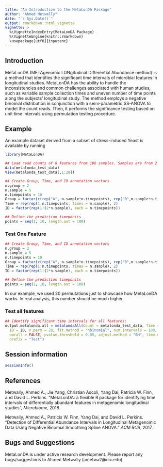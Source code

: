 ```yaml
---
title: "An Introduction to the MetaLonDA Package"
author: "Ahmed Metwally"
date: "`r Sys.Date()`"
output: rmarkdown::html_vignette
vignette: >
  %\VignetteIndexEntry{MetaLonDA Package}
  %\VignetteEngine{knitr::rmarkdown}
  \usepackage[utf8]{inputenc}
---
```



## Introduction
MetaLonDA (METAgenomic LONgitudinal Differential Abundance method) is a method that identifies the significant time intervals of microbial features in longitudinal studies. MetaLonDA has the ability to handle the inconsistencies and common challenges associated with human studies, such as variable sample collection times and uneven number of time points along the subjects’ longitudinal study. The method employs a negative binomial distribution in conjunction with a semi-parametric SS-ANOVA to model the count reads. Then, it performs the significance testing based on unit time intervals using permutation testing procedure.

 
## Example



An example dataset derived from a subset of stress-induced Yeast is available by running
```r
library(MetaLonDA)

## Load read counts of 8 features from 100 samples. Samples are from 2 groups, 5 subjects per group, and 10 time points per subject.
data(metalonda_test_data)
View(metalonda_test_data[,1:20])
```



```r
## Create Group, Time, and ID annotation vectors
n.group = 2
n.sample = 5 
n.timepoints = 10
Group = factor(c(rep("A", n.sample*n.timepoints), rep("B",n.sample*n.timepoints)))
Time = rep(rep(1:n.timepoints, times = n.sample), 2)
ID = factor(rep(1:(2*n.sample), each = n.timepoints))

## Define the prediction timeponits 
points = seq(1, 10, length.out = 100)
```



### Test One Feature
```r
## Create Group, Time, and ID annotation vectors
n.group = 2
n.sample = 5 
n.timepoints = 10
Group = factor(c(rep("A", n.sample*n.timepoints), rep("B",n.sample*n.timepoints)))
Time = rep(rep(1:n.timepoints, times = n.sample), 2)
ID = factor(rep(1:(2*n.sample), each = n.timepoints))

## Define the prediction timeponits 
points = seq(1, 10, length.out = 100)
```


In our example, we used 20 permutations just to showcase how MetaLonDA works. In real analysis, this number should be much higher.


### Test all features
```r
## Identify significant time intervals for all features: 
output.metalonda.all = metalondaAll(Count = metalonda_test_data, Time = Time, Group = Group,
  ID = ID, n.perm = 20, fit.method = "nbinomial", num.intervals = 100, 
  parall = FALSE, pvalue.threshold = 0.05, adjust.method = "BH", time.unit = "hours", norm.method = "none",
  prefix = "Test")
```



## Session information

```r
sessionInfo()
```

## References

Metwally, Ahmed A., Jie Yang, Christian Ascoli, Yang Dai, Patricia W. Finn, and David L. Perkins. "MetaLonDA: a flexible R package for identifying time intervals of differentially abundant features in metagenomic longitudinal studies", *Microbiome*, 2018.

Metwally, Ahmed A., Patricia W. Finn, Yang Dai, and David L. Perkins. "Detection of Differential Abundance Intervals in Longitudinal Metagenomic Data Using Negative Binomial Smoothing Spline ANOVA." *ACM BCB*, 2017. 


## Bugs and Suggestions
MetaLonDA is under active research development. Please report any bugs/suggestions to Ahmed Metwally (ametwa2@uic.edu).

